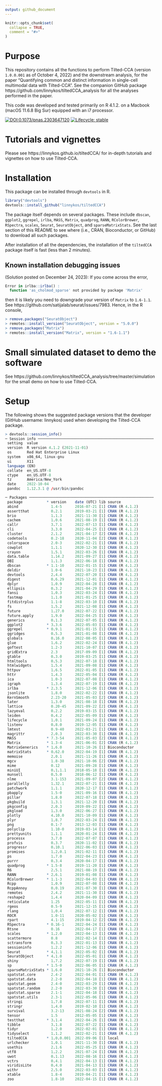 ```yaml
---
output: github_document
---
```


```r
knitr::opts_chunk$set(
  collapse = TRUE,
  comment = "#>"
)
```

# Purpose

This repository contains all the functions to perform Tilted-CCA (version `1.0.0.001` as of October 4, 2022) and the downstream analysis, for the paper "Quantifying common and distinct information in single-cell multimodal data with Tilted-CCA". See the companion GitHub package https://github.com/linnykos/tiltedCCA_analysis for all the analyses performed in the paper.

This code was developed and tested primarily on R 4.1.2. on a Macbook (macOS 11.6.8 Big Sur) equipped with an i7 processor.

<!-- badges: start -->
[![DOI:0.1073/pnas.2303647120](https://img.shields.io/badge/doi-10.1073/pnas.2303647120-firebrick.svg)](https://doi.org/10.1073/pnas.2303647120)
[![Lifecycle: stable](https://img.shields.io/badge/lifecycle-stable-brightgreen.svg)](https://lifecycle.r-lib.org/articles/stages.html#stable)
<!-- badges: end -->
  
# Tutorials and vignettes

Please see https://linnykos.github.io/tiltedCCA/ for in-depth tutorials and vignettes on how to use Tilted-CCA.

# Installation

This package can be installed through `devtools` in R.

```R
library("devtools")
devtools::install_github("linnykos/tiltedCCA")
```
The package itself depends on several packages. These include `dbscan`, `ggplot2`, `ggrepel`, `irlba`, `MASS`, `Matrix`, `quadprog`, `RANN`, `RColorBrewer`, `RSpectra`, `scales`, `Seurat`, `SeuratObject`, and `sparseMatrixStats`. See the last section of this README to see where (i.e., CRAN, Bioconductor, or GitHub) to download all such packages.

After installation of all the dependencies, the installation of the `tiltedCCA` package itself is fast (less than 2 minutes).

## Known installation debugging issues

(Solution posted on December 24, 2023): If you come across the error,
```R
Error in irlba::irlba() : 
  function 'as_cholmod_sparse' not provided by package 'Matrix'
```
then it is likely you need to downgrade your version of `Matrix` to `1.6-1.1`. See https://github.com/satijalab/seurat/issues/7983. Hence, in the R console,
```R
> remove.packages("SeuratObject")
> remotes::install_version("SeuratObject", version = "5.0.0")
> remove.packages("Matrix")
> remotes::install_version("Matrix", version = "1.6-1.1")
```

# Small simulated dataset to demo the software

See https://github.com/linnykos/tiltedCCA_analysis/tree/master/simulation for the small demo on how to use Tilted-CCA.

# Setup

The following shows the suggested package versions that the developer (GitHub username: linnykos) used when developing the Tilted-CCA package.

```R
> devtools::session_info()
─ Session info ─────────────────────────────────────────────────────
 setting  value
 version  R version 4.1.2 (2021-11-01)
 os       Red Hat Enterprise Linux
 system   x86_64, linux-gnu
 ui       X11
 language (EN)
 collate  en_US.UTF-8
 ctype    en_US.UTF-8
 tz       America/New_York
 date     2022-10-04
 pandoc   1.12.3.1 @ /usr/bin/pandoc

─ Packages ─────────────────────────────────────────────────────────
 package           * version    date (UTC) lib source
 abind               1.4-5      2016-07-21 [1] CRAN (R 4.1.2)
 assertthat          0.2.1      2019-03-21 [1] CRAN (R 4.1.2)
 brio                1.1.3      2021-11-30 [1] CRAN (R 4.1.2)
 cachem              1.0.6      2021-08-19 [1] CRAN (R 4.1.2)
 callr               3.7.1      2022-07-13 [1] CRAN (R 4.1.2)
 cli                 3.3.0      2022-04-25 [1] CRAN (R 4.1.2)
 cluster             2.1.2      2021-04-17 [2] CRAN (R 4.1.2)
 codetools           0.2-18     2020-11-04 [2] CRAN (R 4.1.2)
 colorspace          2.0-3      2022-02-21 [1] CRAN (R 4.1.2)
 cowplot             1.1.1      2020-12-30 [1] CRAN (R 4.1.2)
 crayon              1.5.1      2022-03-26 [1] CRAN (R 4.1.2)
 data.table          1.14.2     2021-09-27 [1] CRAN (R 4.1.2)
 DBI                 1.1.3      2022-06-18 [1] CRAN (R 4.1.2)
 dbscan            * 1.1-10     2022-01-15 [1] CRAN (R 4.1.2)
 deldir              1.0-6      2021-10-23 [1] CRAN (R 4.1.2)
 devtools            2.4.4      2022-07-20 [1] CRAN (R 4.1.2)
 digest              0.6.29     2021-12-01 [1] CRAN (R 4.1.2)
 dplyr               1.0.9      2022-04-28 [1] CRAN (R 4.1.2)
 ellipsis            0.3.2      2021-04-29 [1] CRAN (R 4.1.2)
 fansi               1.0.3      2022-03-24 [1] CRAN (R 4.1.2)
 fastmap             1.1.0      2021-01-25 [1] CRAN (R 4.1.2)
 fitdistrplus        1.1-8      2022-03-10 [1] CRAN (R 4.1.2)
 fs                  1.5.2      2021-12-08 [1] CRAN (R 4.1.2)
 future              1.27.0     2022-07-22 [1] CRAN (R 4.1.2)
 future.apply        1.9.0      2022-04-25 [1] CRAN (R 4.1.2)
 generics            0.1.3      2022-07-05 [1] CRAN (R 4.1.2)
 ggplot2           * 3.3.6      2022-05-03 [1] CRAN (R 4.1.2)
 ggrepel           * 0.9.1      2021-01-15 [1] CRAN (R 4.1.2)
 ggridges            0.5.3      2021-01-08 [1] CRAN (R 4.1.2)
 globals             0.16.0     2022-08-05 [1] CRAN (R 4.1.2)
 glue                1.6.2      2022-02-24 [1] CRAN (R 4.1.2)
 goftest             1.2-3      2021-10-07 [1] CRAN (R 4.1.2)
 gridExtra           2.3        2017-09-09 [1] CRAN (R 4.1.2)
 gtable              0.3.0      2019-03-25 [1] CRAN (R 4.1.2)
 htmltools           0.5.3      2022-07-18 [1] CRAN (R 4.1.2)
 htmlwidgets         1.5.4      2021-09-08 [1] CRAN (R 4.1.2)
 httpuv              1.6.5      2022-01-05 [1] CRAN (R 4.1.2)
 httr                1.4.3      2022-05-04 [1] CRAN (R 4.1.2)
 ica                 1.0-3      2022-07-08 [1] CRAN (R 4.1.2)
 igraph              1.3.4      2022-07-19 [1] CRAN (R 4.1.2)
 irlba             * 2.3.5      2021-12-06 [1] CRAN (R 4.1.2)
 jsonlite            1.8.0      2022-02-22 [1] CRAN (R 4.1.2)
 KernSmooth          2.23-20    2021-05-03 [2] CRAN (R 4.1.2)
 later               1.3.0      2021-08-18 [1] CRAN (R 4.1.2)
 lattice             0.20-45    2021-09-22 [2] CRAN (R 4.1.2)
 lazyeval            0.2.2      2019-03-15 [1] CRAN (R 4.1.2)
 leiden              0.4.2      2022-05-09 [1] CRAN (R 4.1.2)
 lifecycle           1.0.1      2021-09-24 [1] CRAN (R 4.1.2)
 listenv             0.8.0      2019-12-05 [1] CRAN (R 4.1.2)
 lmtest              0.9-40     2022-03-21 [1] CRAN (R 4.1.2)
 magrittr            2.0.3      2022-03-30 [1] CRAN (R 4.1.2)
 MASS              * 7.3-54     2021-05-03 [2] CRAN (R 4.1.2)
 Matrix            * 1.3-4      2021-06-01 [2] CRAN (R 4.1.2)
 MatrixGenerics    * 1.6.0      2021-10-26 [1] Bioconductor
 matrixStats       * 0.62.0     2022-04-19 [1] CRAN (R 4.1.2)
 memoise             2.0.1      2021-11-26 [1] CRAN (R 4.1.2)
 mgcv                1.8-38     2021-10-06 [2] CRAN (R 4.1.2)
 mime                0.12       2021-09-28 [1] CRAN (R 4.1.2)
 miniUI              0.1.1.1    2018-05-18 [1] CRAN (R 4.1.2)
 munsell             0.5.0      2018-06-12 [1] CRAN (R 4.1.2)
 nlme                3.1-153    2021-09-07 [2] CRAN (R 4.1.2)
 parallelly          1.32.1     2022-07-21 [1] CRAN (R 4.1.2)
 patchwork           1.1.1      2020-12-17 [1] CRAN (R 4.1.2)
 pbapply             1.5-0      2021-09-16 [1] CRAN (R 4.1.2)
 pillar              1.8.0      2022-07-18 [1] CRAN (R 4.1.2)
 pkgbuild            1.3.1      2021-12-20 [1] CRAN (R 4.1.2)
 pkgconfig           2.0.3      2019-09-22 [1] CRAN (R 4.1.2)
 pkgload             1.3.0      2022-06-27 [1] CRAN (R 4.1.2)
 plotly              4.10.0     2021-10-09 [1] CRAN (R 4.1.2)
 plyr                1.8.7      2022-03-24 [1] CRAN (R 4.1.2)
 png                 0.1-7      2013-12-03 [1] CRAN (R 4.1.2)
 polyclip            1.10-0     2019-03-14 [1] CRAN (R 4.1.2)
 prettyunits         1.1.1      2020-01-24 [1] CRAN (R 4.1.2)
 processx            3.7.0      2022-07-07 [1] CRAN (R 4.1.2)
 profvis             0.3.7      2020-11-02 [1] CRAN (R 4.1.2)
 progressr           0.10.1     2022-06-03 [1] CRAN (R 4.1.2)
 promises            1.2.0.1    2021-02-11 [1] CRAN (R 4.1.2)
 ps                  1.7.0      2022-04-23 [1] CRAN (R 4.1.2)
 purrr               0.3.4      2020-04-17 [1] CRAN (R 4.1.2)
 quadprog          * 1.5-8      2019-11-20 [1] CRAN (R 4.1.2)
 R6                  2.5.1      2021-08-19 [1] CRAN (R 4.1.2)
 RANN              * 2.6.1      2019-01-08 [1] CRAN (R 4.1.2)
 RColorBrewer      * 1.1-3      2022-04-03 [1] CRAN (R 4.1.2)
 Rcpp                1.0.9      2022-07-08 [1] CRAN (R 4.1.2)
 RcppAnnoy           0.0.19     2021-07-30 [1] CRAN (R 4.1.2)
 remotes             2.4.2      2021-11-30 [1] CRAN (R 4.1.2)
 reshape2            1.4.4      2020-04-09 [1] CRAN (R 4.1.2)
 reticulate          1.25       2022-05-11 [1] CRAN (R 4.1.2)
 rgeos               0.5-9      2021-12-15 [1] CRAN (R 4.1.2)
 rlang               1.0.4      2022-07-12 [1] CRAN (R 4.1.2)
 ROCR                1.0-11     2020-05-02 [1] CRAN (R 4.1.2)
 rpart               4.1-15     2019-04-12 [2] CRAN (R 4.1.2)
 RSpectra          * 0.16-1     2022-04-24 [1] CRAN (R 4.1.2)
 Rtsne               0.16       2022-04-17 [1] CRAN (R 4.1.2)
 scales            * 1.2.0      2022-04-13 [1] CRAN (R 4.1.2)
 scattermore         0.8        2022-02-14 [1] CRAN (R 4.1.2)
 sctransform         0.3.3      2022-01-13 [1] CRAN (R 4.1.2)
 sessioninfo         1.2.2      2021-12-06 [1] CRAN (R 4.1.2)
 Seurat            * 4.1.1      2022-05-02 [1] CRAN (R 4.1.2)
 SeuratObject      * 4.1.0      2022-05-01 [1] CRAN (R 4.1.2)
 shiny               1.7.2      2022-07-19 [1] CRAN (R 4.1.2)
 sp                * 1.5-0      2022-06-05 [1] CRAN (R 4.1.2)
 sparseMatrixStats * 1.6.0      2021-10-26 [1] Bioconductor
 spatstat.core       2.4-2      2022-04-01 [1] CRAN (R 4.1.2)
 spatstat.data       2.2-0      2022-04-18 [1] CRAN (R 4.1.2)
 spatstat.geom       2.4-0      2022-03-29 [1] CRAN (R 4.1.2)
 spatstat.random     2.2-0      2022-03-30 [1] CRAN (R 4.1.2)
 spatstat.sparse     2.1-1      2022-04-18 [1] CRAN (R 4.1.2)
 spatstat.utils      2.3-1      2022-05-06 [1] CRAN (R 4.1.2)
 stringi             1.7.8      2022-07-11 [1] CRAN (R 4.1.2)
 stringr             1.4.0      2019-02-10 [1] CRAN (R 4.1.2)
 survival            3.2-13     2021-08-24 [2] CRAN (R 4.1.2)
 tensor              1.5        2012-05-05 [1] CRAN (R 4.1.2)
 testthat          * 3.1.4      2022-04-26 [1] CRAN (R 4.1.2)
 tibble              3.1.8      2022-07-22 [1] CRAN (R 4.1.2)
 tidyr               1.2.0      2022-02-01 [1] CRAN (R 4.1.2)
 tidyselect          1.1.2      2022-02-21 [1] CRAN (R 4.1.2)
 tiltedCCA         * 1.0.0.001  2022-09-06 [1] local
 urlchecker          1.0.1      2021-11-30 [1] CRAN (R 4.1.2)
 usethis             2.1.6      2022-05-25 [1] CRAN (R 4.1.2)
 utf8                1.2.2      2021-07-24 [1] CRAN (R 4.1.2)
 uwot                0.1.13     2022-08-16 [1] CRAN (R 4.1.2)
 vctrs               0.4.1      2022-04-13 [1] CRAN (R 4.1.2)
 viridisLite         0.4.0      2021-04-13 [1] CRAN (R 4.1.2)
 withr               2.5.0      2022-03-03 [1] CRAN (R 4.1.2)
 xtable              1.8-4      2019-04-21 [1] CRAN (R 4.1.2)
 zoo                 1.8-10     2022-04-15 [1] CRAN (R 4.1.2)
```